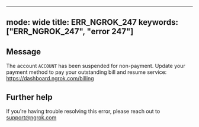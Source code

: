 
---
mode: wide
title: ERR_NGROK_247
keywords: ["ERR_NGROK_247", "error 247"]
---

## Message
The account `ACCOUNT` has been suspended for non-payment. Update your payment method to pay your outstanding bill and resume service: https://dashboard.ngrok.com/billing




## Further help
If you're having trouble resolving this error, please reach out to [support@ngrok.com](mailto:support@ngrok.com?subject=Help%20with%20ERR_NGROK_247)

